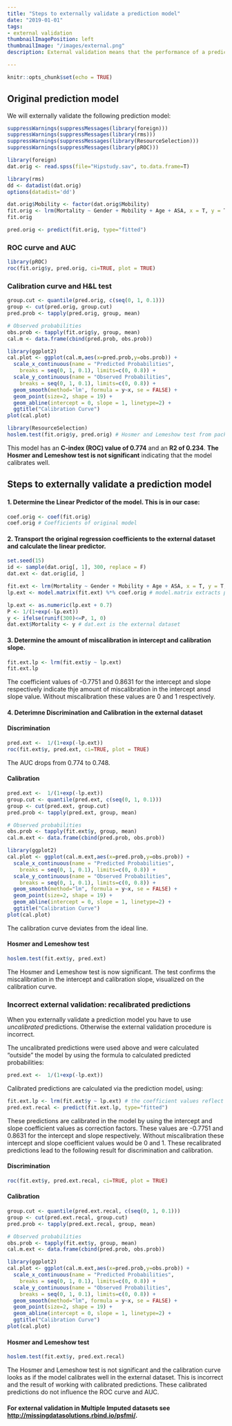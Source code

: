 ```yaml
---
title: "Steps to externally validate a prediction model"
date: "2019-01-01"
tags: 
- external validation
thumbnailImagePosition: left
thumbnailImage: "/images/external.png"
description: External validation means that the performance of a prediction model is studied in a new (external) patient dataset that is not used to develop the model. To study the performance of the model measures for discrimination (e.g. Area Under the Curve) and calibration (e.g. Calibration curve, Hosmer and Lemeshow test (H&L)) are used.

---
```


```r
knitr::opts_chunk$set(echo = TRUE)
```

## Original prediction model

We will externally validate the following prediction model:

```r
suppressWarnings(suppressMessages(library(foreign)))
suppressWarnings(suppressMessages(library(rms)))
suppressWarnings(suppressMessages(library(ResourceSelection)))
suppressWarnings(suppressMessages(library(pROC)))

```

```r

library(foreign)
dat.orig <- read.spss(file="Hipstudy.sav", to.data.frame=T)

library(rms)
dd <- datadist(dat.orig)
options(datadist='dd')

dat.orig$Mobility <- factor(dat.orig$Mobility)
fit.orig <- lrm(Mortality ~ Gender + Mobility + Age + ASA, x = T, y = T, data = dat.orig) 
fit.orig

pred.orig <- predict(fit.orig, type="fitted")

```

### ROC curve and AUC

```r
library(pROC)
roc(fit.orig$y, pred.orig, ci=TRUE, plot = TRUE)
```

### Calibration curve and H&L test

```r
group.cut <- quantile(pred.orig, c(seq(0, 1, 0.1)))
group <- cut(pred.orig, group.cut) 
pred.prob <- tapply(pred.orig, group, mean)

# Observed probabilities
obs.prob <- tapply(fit.orig$y, group, mean)
cal.m <- data.frame(cbind(pred.prob, obs.prob))
```

```r
library(ggplot2)
cal.plot <- ggplot(cal.m,aes(x=pred.prob,y=obs.prob)) + 
  scale_x_continuous(name = "Predicted Probabilities",
    breaks = seq(0, 1, 0.1), limits=c(0, 0.8)) +
  scale_y_continuous(name = "Observed Probabilities",
    breaks = seq(0, 1, 0.1), limits=c(0, 0.8)) + 
  geom_smooth(method='lm', formula = y~x, se = FALSE) + 
  geom_point(size=2, shape = 19) + 
  geom_abline(intercept = 0, slope = 1, linetype=2) + 
  ggtitle("Calibration Curve") 
plot(cal.plot)

library(ResourceSelection)
hoslem.test(fit.orig$y, pred.orig) # Hosmer and Lemeshow test from package ResourceSelection
```

This model has an **C-index (ROC) value of 0.774** and an **R2 of 0.234**. **The Hosmer and Lemeshow test is not significant** indicating that the model calibrates well.

## Steps to externally validate a prediction model 

#### 1. Determine the Linear Predictor of the model. This is in our case:

```r
coef.orig <- coef(fit.orig) 
coef.orig # Coefficients of original model
```

#### 2. Transport the original regression coefficients to the external dataset and calculate the linear predictor.

```r

set.seed(15)
id <- sample(dat.orig[, 1], 300, replace = F)
dat.ext <- dat.orig[id, ]

``` 

```r

fit.ext <- lrm(Mortality ~ Gender + Mobility + Age + ASA, x = T, y = T, data = dat.ext) 
lp.ext <- model.matrix(fit.ext) %*% coef.orig # model.matrix extracts predictor values of external dataset, including dummy coded variables. 

``` 

```r

lp.ext <- as.numeric(lp.ext + 0.7)
P <- 1/(1+exp(-lp.ext))
y <- ifelse(runif(300)<=P, 1, 0)
dat.ext$Mortality <- y # dat.ext is the external dataset

``` 

#### 3. Determine the amount of miscalibration in intercept and calibration slope. 

```r

fit.ext.lp <- lrm(fit.ext$y ~ lp.ext)
fit.ext.lp

``` 

The coefficient values of -0.7751 and 0.8631 for the intercept and slope respectively 
indicate thje amount of miscalibration in the intercept ansd slope value. 
Without miscalibration these values are 0 and 1 respectively.

#### 4. Deterimne Discrimination and Calibration in the external dataset  

#### Discrimination

```r

pred.ext <-  1/(1+exp(-lp.ext))
roc(fit.ext$y, pred.ext, ci=TRUE, plot = TRUE)

``` 

The AUC drops from 0.774 to 0.748.

#### Calibration 

```r
pred.ext <-  1/(1+exp(-lp.ext))
group.cut <- quantile(pred.ext, c(seq(0, 1, 0.1)))
group <- cut(pred.ext, group.cut) 
pred.prob <- tapply(pred.ext, group, mean)

# Observed probabilities
obs.prob <- tapply(fit.ext$y, group, mean)
cal.m.ext <- data.frame(cbind(pred.prob, obs.prob))
```

```r
library(ggplot2)
cal.plot <- ggplot(cal.m.ext,aes(x=pred.prob,y=obs.prob)) + 
  scale_x_continuous(name = "Predicted Probabilities",
    breaks = seq(0, 1, 0.1), limits=c(0, 0.8)) +
  scale_y_continuous(name = "Observed Probabilities",
    breaks = seq(0, 1, 0.1), limits=c(0, 0.8)) + 
  geom_smooth(method="lm", formula = y~x, se = FALSE) + 
  geom_point(size=2, shape = 19) + 
  geom_abline(intercept = 0, slope = 1, linetype=2) + 
  ggtitle("Calibration Curve") 
plot(cal.plot)
```

The calibration curve deviates from the ideal line.

#### Hosmer and Lemeshow test

```r

hoslem.test(fit.ext$y, pred.ext)

``` 

The Hosmer and Lemeshow test is now significant. The test confirms
the miscalibration in the intercept and calibration slope, visualized
on the calibration curve.

### Incorrect external validation: recalibrated predictions

When you externally validate a prediction model you have to use  
*uncalibrated* predictions. Otherwise the external validation 
procedure is incorrect.

The uncalibrated predictions were used above and were calculated
"outside" the model by using the formula to calculated predicted probabilities:

```r
pred.ext <-  1/(1+exp(-lp.ext))
``` 

Calibrated predictions are calculated via the prediction model, using:

```r

fit.ext.lp <- lrm(fit.ext$y ~ lp.ext) # the coefficient values reflect the amount of miscalibration 
pred.ext.recal <- predict(fit.ext.lp, type="fitted")

``` 

These predictions are calibrated in the model by using the intercept and slope 
coefficient values as correction factors. These values are -0.7751 and 0.8631 for the intercept 
and slope respectively. Without miscalibration these intercept and slope coefficient values would be 0 and 1. These recalibrated predictions lead to the following result for discrimination and calibration.

#### Discrimination

```r

roc(fit.ext$y, pred.ext.recal, ci=TRUE, plot = TRUE)

``` 

#### Calibration 

```r
group.cut <- quantile(pred.ext.recal, c(seq(0, 1, 0.1)))
group <- cut(pred.ext.recal, group.cut) 
pred.prob <- tapply(pred.ext.recal, group, mean)

# Observed probabilities
obs.prob <- tapply(fit.ext$y, group, mean)
cal.m.ext <- data.frame(cbind(pred.prob, obs.prob))
```

```r
library(ggplot2)
cal.plot <- ggplot(cal.m.ext,aes(x=pred.prob,y=obs.prob)) + 
  scale_x_continuous(name = "Predicted Probabilities",
    breaks = seq(0, 1, 0.1), limits=c(0, 0.8)) +
  scale_y_continuous(name = "Observed Probabilities",
    breaks = seq(0, 1, 0.1), limits=c(0, 0.8)) + 
  geom_smooth(method="lm", formula = y~x, se = FALSE) + 
  geom_point(size=2, shape = 19) + 
  geom_abline(intercept = 0, slope = 1, linetype=2) + 
  ggtitle("Calibration Curve") 
plot(cal.plot)
```

#### Hosmer and Lemeshow test

```r

hoslem.test(fit.ext$y, pred.ext.recal)

``` 

The Hosmer and Lemeshow test is not significant and the calibration
curve looks as if the model calibrates well in the external dataset.
This is incorrect and the result of working with calibrated predictions.
These calibrated predictions do not influence the ROC curve and AUC.

#### For external validation in Multiple Imputed datasets see <http://missingdatasolutions.rbind.io/psfmi/>.
